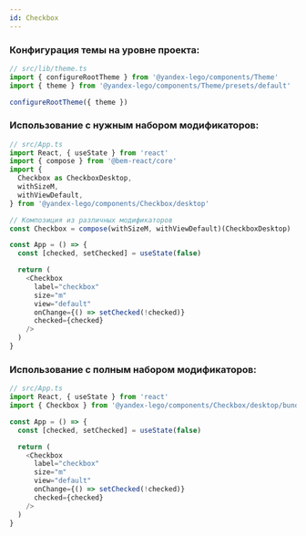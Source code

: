 ```yaml
---
id: Checkbox
---
```


### Конфигурация темы на уровне проекта:

```ts
// src/lib/theme.ts
import { configureRootTheme } from '@yandex-lego/components/Theme'
import { theme } from '@yandex-lego/components/Theme/presets/default'

configureRootTheme({ theme })
```

### Использование с нужным набором модификаторов:

```ts
// src/App.ts
import React, { useState } from 'react'
import { compose } from '@bem-react/core'
import {
  Checkbox as CheckboxDesktop,
  withSizeM,
  withViewDefault,
} from '@yandex-lego/components/Checkbox/desktop'

// Композиция из различных модификаторов
const Checkbox = compose(withSizeM, withViewDefault)(CheckboxDesktop)

const App = () => {
  const [checked, setChecked] = useState(false)

  return (
    <Checkbox
      label="checkbox"
      size="m"
      view="default"
      onChange={() => setChecked(!checked)}
      checked={checked}
    />
  )
}
```

### Использование с полным набором модификаторов:

```ts
// src/App.ts
import React, { useState } from 'react'
import { Checkbox } from '@yandex-lego/components/Checkbox/desktop/bundle'

const App = () => {
  const [checked, setChecked] = useState(false)

  return (
    <Checkbox
      label="checkbox"
      size="m"
      view="default"
      onChange={() => setChecked(!checked)}
      checked={checked}
    />
  )
}
```
